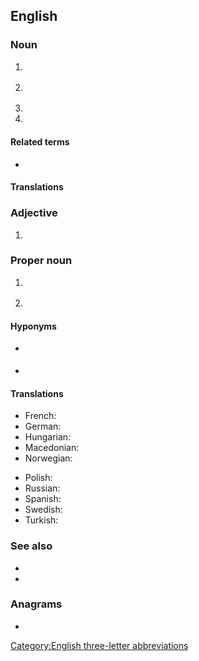 {{also|ioc|IoC|íoc|ìoc}}
==English==
{{wikipedia|lang=en|dab=IOC (disambiguation)|IOC}}

===Noun===
{{en-noun|~}}

# {{lb|en|business}} {{initialism of|en|[[interoffice]] [[communication]]}}
# {{lb|en|military}} {{initialism of|en|initial operating capability}}
# {{init of|en|[[Italian]] [[organized crime]]}}
# {{init of|en|[[international]] [[oil]] [[company]]}}

====Related terms====
* {{sense|initial operating capability}} {{l|en|FOC}}

====Translations====
{{trans-top|initialism of inter-office communication}}
{{trans-mid}}
{{trans-bottom}}

===Adjective===
{{en-adj|-}}

# {{lb|en|finance|of an order}} {{initialism of|en|[[immediate]] or [[cancel]]}}

===Proper noun===
{{en-proper noun}}

# {{lb|en|sports}} {{initialism of|en|{{w|International Olympic Committee}}}}
# {{lb|en|ornithology}} {{initialism of|en|{{w|International Ornithological Committee}}}} {{q|now known as ''International Ornithologists' Union''}}

====Hyponyms====
* {{l|en|IPC}} {{gloss|International Paralympic Committee}}
* {{l|en|NOC}} {{gloss|National Olympic Committee}}

====Translations====
{{trans-top|initialism of International Olympic Committee}}
* French: {{t+|fr|CIO}}
* German: {{t+|de|IOK}}
* Hungarian: {{t+|hu|NOB}}
* Macedonian: {{t|mk|МОК|m}} {{qualifier|Меѓународен олимписки комитет}}
* Norwegian: {{t|no|IOK}}
{{trans-mid}}
* Polish: {{t+|pl|MKOl}} {{qualifier|Międzynarodowy Komitet Olimpijski}}
* Russian: {{t+|ru|МОК|m}} {{qualifier|Междунаро́дный олимпи́йский комите́т}}
* Spanish: {{t|es|COI}}
* Swedish: {{t+|sv|IOK}}
* Turkish: {{t|tr|UOK}}
{{trans-bottom}}

===See also===
* {{pedia|lang=en|International Olympic Committee}}
* {{pedia|lang=en|initial operating capability}}

===Anagrams===
* {{anagrams|en|a=cio|-oic|CIO|COI|ICO|OIC|OIc.|oic}}

[[Category:English three-letter abbreviations]]